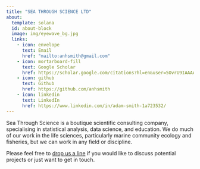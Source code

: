 ```yaml
---
title: "SEA THROUGH SCIENCE LTD"
about:
  template: solana
  id: about-block
  image: img/eyewave_bg.jpg
  links:
    - icon: envelope
      text: Email
      href: "mailto:anhsmith@gmail.com"  
    - icon: mortarboard-fill
      text: Google Scholar
      href: https://scholar.google.com/citations?hl=en&user=5OvrU9IAAAAJ
    - icon: github
      text: Github
      href: https://github.com/anhsmith
    - icon: linkedin
      text: LinkedIn
      href: https://www.linkedin.com/in/adam-smith-1a723532/
---
```


::: {#about-block}

Sea Through Science is a boutique scientific consulting company, specialising in statistical analysis, data science, and education. We do much of our work in the life sciences, particularly marine community ecology and fisheries, but we can work in any field or discipline.

Please feel free to [drop us a line](mailto:anhsmith@gmail.com) if you would like to discuss potential projects or just want to get in touch.

:::


